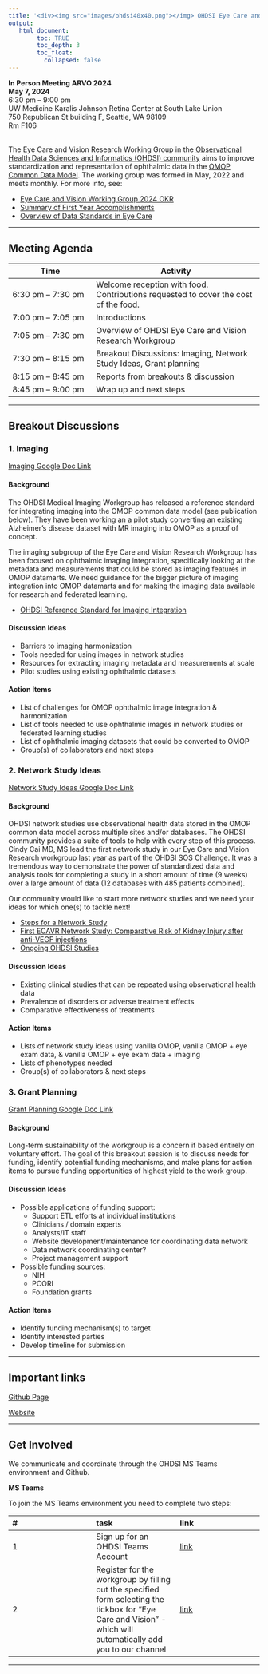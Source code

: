 ```yaml
---
title: '<div><img src="images/ohdsi40x40.png"></img> OHDSI Eye Care and Vision Research Working Group </div>'
output:
   html_document:
        toc: TRUE
        toc_depth: 3
        toc_float:
          collapsed: false
---
```


<div align="center"> **In Person Meeting ARVO 2024 ** </div> 
<div align="center"> **May 7, 2024 ** </div> 
<div align="center"> 6:30 pm – 9:00 pm </div> 
<div align="center"> UW Medicine Karalis Johnson Retina Center at South Lake Union </div> 
<div align="center"> 750 Republican St building F, Seattle, WA 98109 </div> 
<div align="center"> Rm F106 </div> 

<br>
The Eye Care and Vision Research Working Group in the [Observational Health Data Sciences and Informatics (OHDSI) community](ohdsi.org) aims to improve standardization and representation of ophthalmic data in the [OMOP Common Data Model](https://www.ohdsi.org/data-standardization/).  The working group was formed in May, 2022 and meets monthly. For more info, see: 

+ [Eye Care and Vision Working Group 2024 OKR](https://www.ohdsi.org/wp-content/uploads/2024/02/Eyecare-24.pdf)
+ [Summary of First Year Accomplishments](https://www.ohdsi.org/2023showcase-510/)
+ [Overview of Data Standards in Eye Care]( https://eyewiki.org/Data_Standards_in_Eye_Care)

---

## **Meeting Agenda**

| Time | Activity |
| ---- | -------- |
| 6:30 pm – 7:30 pm | Welcome reception with food.  Contributions requested to cover the cost of the food.| 
| 7:00 pm – 7:05 pm | Introductions |
| 7:05 pm – 7:30 pm | Overview of OHDSI Eye Care and Vision Research Workgroup | 
| 7:30 pm – 8:15 pm	| Breakout Discussions: Imaging, Network Study Ideas, Grant planning |
| 8:15 pm – 8:45 pm |	Reports from breakouts & discussion |
| 8:45 pm – 9:00 pm	| Wrap up and next steps |

---

## **Breakout Discussions** 

### 1. Imaging 
[Imaging Google Doc Link](https://docs.google.com/document/d/1HYZsTDA0hZajYqswC1Izn1Hq1T3pMMjSsCt_aXJNZhc/edit?usp=sharing)

#### Background
The OHDSI Medical Imaging Workgroup has released a reference standard for integrating imaging into the OMOP common data model (see publication below).  They have been working an a pilot study converting an existing Alzheimer's disease dataset with MR imaging into OMOP as a proof of concept.
<p> The imaging subgroup of the Eye Care and Vision Research Workgroup has been focused on ophthalmic imaging integration, specifically looking at the metadata and measurements that could be stored as imaging features in OMOP datamarts.  We need guidance for the bigger picture of imaging integration into OMOP datamarts and for making the imaging data available for research and federated learning.

  + [OHDSI Reference Standard for Imaging Integration](https://link.springer.com/article/10.1007/s10278-024-00982-6)


#### Discussion Ideas
  + Barriers to imaging harmonization
  + Tools needed for using images in network studies
  + Resources for extracting imaging metadata and measurements at scale
  + Pilot studies using existing ophthalmic datasets

#### Action Items
  + List of challenges for OMOP ophthalmic image integration & harmonization
  + List of tools needed to use ophthalmic images in network studies or federated learning studies
  + List of ophthalmic imaging datasets that could be converted to OMOP
  + Group(s) of collaborators and next steps


### 2. Network Study Ideas

[Network Study Ideas Google Doc Link](https://docs.google.com/document/d/1Ljd-eP1vh_RXsV0gaajdArW-S_F0mHbDDqBFM5OeMn0/edit?usp=sharing)

#### Background

OHDSI network studies use observational health data stored in the OMOP common data model across multiple sites and/or databases.  The OHDSI community provides a suite of tools to help with every step of this process.  Cindy Cai MD, MS lead the first network study in our Eye Care and Vision Research workgroup last year as part of the OHDSI SOS Challenge.  It was a tremendous way to demonstrate the power of standardized data and analysis tools for completing a study in a short amount of time (9 weeks) over a large amount of data (12 databases with 485 patients combined).

<p> Our community would like to start more network studies and we need your ideas for which one(s) to tackle next!

  + [Steps for a Network Study](https://ohdsi.github.io/TheBookOfOhdsi/StudySteps.html#study-steps-in-detail)
  + [First ECAVR Network Study: Comparative Risk of Kidney Injury after anti-VEGF injections](https://pubmed.ncbi.nlm.nih.gov/38519026/)
  + [Ongoing OHDSI Studies](https://data.ohdsi.org/OhdsiStudies/)
    
#### Discussion Ideas
  
  + Existing clinical studies that can be repeated using observational health data
  + Prevalence of disorders or adverse treatment effects
  + Comparative effectiveness of treatments

#### Action Items
  
  + Lists of network study ideas using vanilla OMOP, vanilla OMOP + eye exam data, & vanilla OMOP + eye exam data + imaging
  + Lists of phenotypes needed
  + Group(s) of collaborators & next steps

### 3. Grant Planning

[Grant Planning Google Doc Link](https://docs.google.com/document/d/19GQj0sT32uFvDTYRVIRUiZ7h43qLm9KmcpuCEyVmbR4/edit)

#### Background 
Long-term sustainability of the workgroup is a concern if based entirely on voluntary effort.
The goal of this breakout session is to discuss needs for funding, identify potential funding mechanisms, and make plans for action items to pursue funding opportunities of highest yield to the work group.

#### Discussion Ideas

+ Possible applications of funding support:
  * Support ETL efforts at individual institutions 
  * Clinicians / domain experts
  * Analysts/IT staff 
  * Website development/maintenance for coordinating data network
  * Data network coordinating center?
  * Project management support 
+ Possible funding sources: 
  * NIH
  * PCORI 
  * Foundation grants 

#### Action Items

+ Identify funding mechanism(s) to target
+ Identify interested parties 
+ Develop timeline for submission 

---

## **Important links**

[Github Page](https://github.com/OHDSI/EyeCareVisionWG)

[Website](https://ohdsi.github.io/EyeCareVisionWG/)


---

## **Get Involved**

We communicate and coordinate through the OHDSI MS Teams environment and Github.

**MS Teams**

To join the MS Teams environment you need to complete two steps:

| # | task | link | 
|:-|:-|:-|
| 1 | Sign up for an OHDSI Teams Account | [link](https://forms.office.com/Pages/ResponsePage.aspx?id=lAAPoyCRq0q6TOVQkCOy1ZyG6Ud_r2tKuS0HcGnqiQZUQ05MOU9BSzEwOThZVjNQVVFGTDNZRENONiQlQCN0PWcu)|
| 2 | Register for the workgroup by filling out the specified form selecting the tickbox for "Eye Care and Vision" - which will automatically add you to our channel | [link](https://forms.office.com/Pages/ResponsePage.aspx?id=lAAPoyCRq0q6TOVQkCOy1ZyG6Ud_r2tKuS0HcGnqiQZUOVJFUzBFWE1aSVlLN0ozR01MUVQ4T0RGNyQlQCN0PWcu)|


---